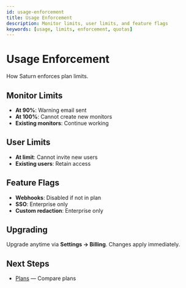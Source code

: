 ```yaml
---
id: usage-enforcement
title: Usage Enforcement
description: Monitor limits, user limits, and feature flags
keywords: [usage, limits, enforcement, quotas]
---
```


# Usage Enforcement

How Saturn enforces plan limits.

## Monitor Limits

- **At 90%**: Warning email sent
- **At 100%**: Cannot create new monitors
- **Existing monitors**: Continue working

## User Limits

- **At limit**: Cannot invite new users
- **Existing users**: Retain access

## Feature Flags

- **Webhooks**: Disabled if not in plan
- **SSO**: Enterprise only
- **Custom redaction**: Enterprise only

## Upgrading

Upgrade anytime via **Settings → Billing**. Changes apply immediately.

## Next Steps

- [Plans](./plans) — Compare plans
